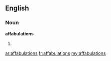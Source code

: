 ==English==

===Noun===
'''affabulations'''

# {{obsolete}} {{plural of|[[affabulation]]}}

[[ar:affabulations]]
[[fr:affabulations]]
[[my:affabulations]]